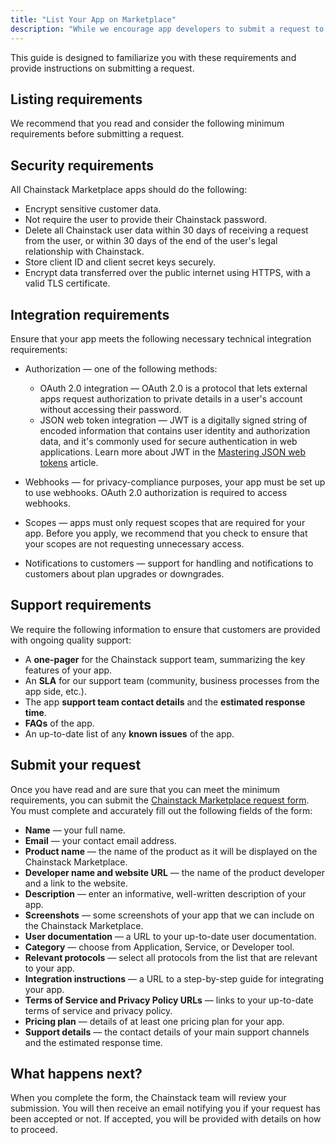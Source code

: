 ```yaml
---
title: "List Your App on Marketplace"
description: "While we encourage app developers to submit a request to have their products listed on the Chainstack Marketplace, we cannot accept apps that do not meet our minimum requirements."
---
```


This guide is designed to familiarize you with these requirements and provide instructions on submitting a request.

## Listing requirements

We recommend that you read and consider the following minimum requirements before submitting a request.

## Security requirements

All Chainstack Marketplace apps should do the following:

* Encrypt sensitive customer data.
* Not require the user to provide their Chainstack password.
* Delete all Chainstack user data within 30 days of receiving a request from the user, or within 30 days of the end of the user's legal relationship with Chainstack.
* Store client ID and client secret keys securely.
* Encrypt data transferred over the public internet using HTTPS, with a valid TLS certificate.

## Integration requirements

Ensure that your app meets the following necessary technical integration requirements:

* Authorization — one of the following methods:

  * OAuth 2.0 integration — OAuth 2.0 is a protocol that lets external apps request authorization to private details in a user's account without accessing their password.
  * JSON web token integration — JWT is a digitally signed string of encoded information that contains user identity and authorization data, and it's commonly used for secure authentication in web applications. Learn more about JWT in the [Mastering JSON web tokens](/docs/tutorial-mastering-jwt-how-to-implement-secure-user-authentication) article.

* Webhooks — for privacy-compliance purposes, your app must be set up to use webhooks. OAuth 2.0 authorization is required to access webhooks.

* Scopes — apps must only request scopes that are required for your app. Before you apply, we recommend that you check to ensure that your scopes are not requesting unnecessary access.

* Notifications to customers — support for handling and notifications to customers about plan upgrades or downgrades.

## Support requirements

We require the following information to ensure that customers are provided with ongoing quality support:

* A **one-pager** for the Chainstack support team, summarizing the key features of your app.
* An **SLA** for our support team (community, business processes from the app side, etc.).
* The app **support team contact details** and the **estimated response time**.
* **FAQs** of the app.
* An up-to-date list of any **known issues** of the app.

## Submit your request

Once you have read and are sure that you can meet the minimum requirements, you can submit the [Chainstack Marketplace request form](https://chainstack.com/marketplace/#submit-app). You must complete and accurately fill out the following fields of the form:

* **Name** — your full name.
* **Email** — your contact email address.
* **Product name** — the name of the product as it will be displayed on the Chainstack Marketplace.
* **Developer name and website URL** — the name of the product developer and a link to the website.
* **Description** — enter an informative, well-written description of your app.
* **Screenshots** — some screenshots of your app that we can include on the Chainstack Marketplace.
* **User documentation** — a URL to your up-to-date user documentation.
* **Category** — choose from Application, Service, or Developer tool.
* **Relevant protocols** — select all protocols from the list that are relevant to your app.
* **Integration instructions** — a URL to a step-by-step guide for integrating your app.
* **Terms of Service and Privacy Policy URLs** — links to your up-to-date terms of service and privacy policy.
* **Pricing plan** — details of at least one pricing plan for your app.
* **Support details** — the contact details of your main support channels and the estimated response time.

## What happens next?

When you complete the form, the Chainstack team will review your submission. You will then receive an email notifying you if your request has been accepted or not. If accepted, you will be provided with details on how to proceed.
